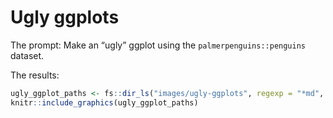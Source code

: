 # Ugly ggplots

The prompt: Make an "ugly" ggplot using the `palmerpenguins::penguins` dataset.

The results:

```r
ugly_ggplot_paths <- fs::dir_ls("images/ugly-ggplots", regexp = "*md", invert = TRUE)
knitr::include_graphics(ugly_ggplot_paths)
```

